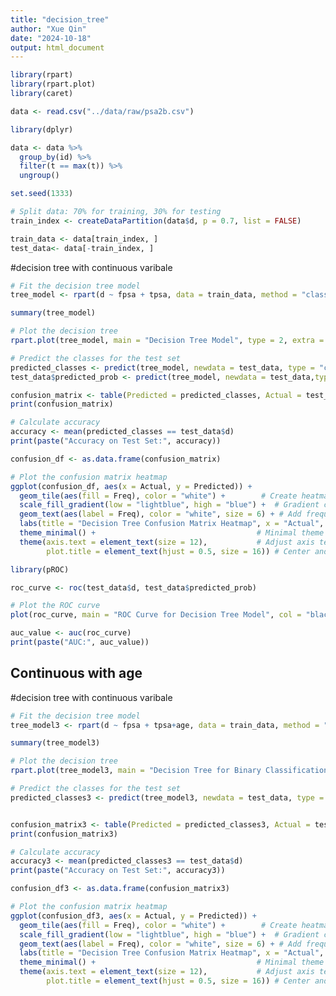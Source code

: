 ```yaml
---
title: "decision_tree"
author: "Xue Qin"
date: "2024-10-18"
output: html_document
---
```



```r
library(rpart)
library(rpart.plot)
library(caret)
```

```r
data <- read.csv("../data/raw/psa2b.csv")

library(dplyr)

data <- data %>%
  group_by(id) %>%
  filter(t == max(t)) %>%
  ungroup()
```


```r
set.seed(1333)

# Split data: 70% for training, 30% for testing
train_index <- createDataPartition(data$d, p = 0.7, list = FALSE)

train_data <- data[train_index, ]
test_data<- data[-train_index, ]

```

#decision tree with continuous varibale
```r
# Fit the decision tree model
tree_model <- rpart(d ~ fpsa + tpsa, data = train_data, method = "class", control = rpart.control(minsplit = 10, cp = 0.01, maxdepth = 4))

summary(tree_model)
```

```r
# Plot the decision tree
rpart.plot(tree_model, main = "Decision Tree Model", type = 2, extra = 104)
```

```r
# Predict the classes for the test set
predicted_classes <- predict(tree_model, newdata = test_data, type = "class")
test_data$predicted_prob <- predict(tree_model, newdata = test_data,type = "prob")[, 2]

confusion_matrix <- table(Predicted = predicted_classes, Actual = test_data$d)
print(confusion_matrix)

# Calculate accuracy
accuracy <- mean(predicted_classes == test_data$d)
print(paste("Accuracy on Test Set:", accuracy))

```
```r
confusion_df <- as.data.frame(confusion_matrix)

# Plot the confusion matrix heatmap
ggplot(confusion_df, aes(x = Actual, y = Predicted)) +
  geom_tile(aes(fill = Freq), color = "white") +        # Create heatmap tiles
  scale_fill_gradient(low = "lightblue", high = "blue") +  # Gradient color
  geom_text(aes(label = Freq), color = "white", size = 6) + # Add frequency text in tiles
  labs(title = "Decision Tree Confusion Matrix Heatmap", x = "Actual", y = "Predicted") +
  theme_minimal() +                                    # Minimal theme for a clean look
  theme(axis.text = element_text(size = 12),           # Adjust axis text size
        plot.title = element_text(hjust = 0.5, size = 16)) # Center and size title
```


```r
library(pROC)

roc_curve <- roc(test_data$d, test_data$predicted_prob)

# Plot the ROC curve
plot(roc_curve, main = "ROC Curve for Decision Tree Model", col = "black", lwd = 2, legacy.axes = TRUE)

auc_value <- auc(roc_curve)
print(paste("AUC:", auc_value))
```



## Continuous with age
#decision tree with continuous varibale
```r
# Fit the decision tree model
tree_model3 <- rpart(d ~ fpsa + tpsa+age, data = train_data, method = "class",control = rpart.control(minsplit = 10, cp = 0.01, maxdepth = 5))

summary(tree_model3)
```

```r
# Plot the decision tree
rpart.plot(tree_model3, main = "Decision Tree for Binary Classification", type = 2, extra = 104)
```

```r
# Predict the classes for the test set
predicted_classes3 <- predict(tree_model3, newdata = test_data, type = "class")


confusion_matrix3 <- table(Predicted = predicted_classes3, Actual = test_data$d)
print(confusion_matrix3)

# Calculate accuracy
accuracy3 <- mean(predicted_classes3 == test_data$d)
print(paste("Accuracy on Test Set:", accuracy3))

```

```r
confusion_df3 <- as.data.frame(confusion_matrix3)

# Plot the confusion matrix heatmap
ggplot(confusion_df3, aes(x = Actual, y = Predicted)) +
  geom_tile(aes(fill = Freq), color = "white") +        # Create heatmap tiles
  scale_fill_gradient(low = "lightblue", high = "blue") +  # Gradient color
  geom_text(aes(label = Freq), color = "white", size = 6) + # Add frequency text in tiles
  labs(title = "Decision Tree Confusion Matrix Heatmap", x = "Actual", y = "Predicted") +
  theme_minimal() +                                    # Minimal theme for a clean look
  theme(axis.text = element_text(size = 12),           # Adjust axis text size
        plot.title = element_text(hjust = 0.5, size = 16)) # Center and size title
```